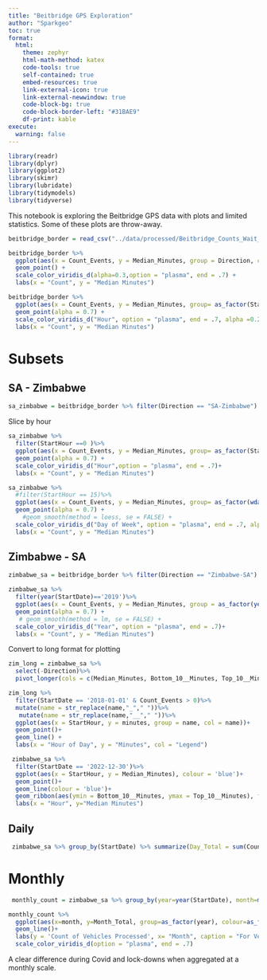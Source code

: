 ```yaml
---
title: "Beitbridge GPS Exploration"
author: "Sparkgeo"
toc: true
format:
  html:
    theme: zephyr
    html-math-method: katex
    code-tools: true
    self-contained: true
    embed-resources: true
    link-external-icon: true
    link-external-newwindow: true
    code-block-bg: true
    code-block-border-left: "#31BAE9"
    df-print: kable
execute:
  warning: false
---
```


```r
library(readr)
library(dplyr)
library(ggplot2)
library(skimr)
library(lubridate)
library(tidymodels)
library(tidyverse)
```

This notebook is exploring the Beitbridge GPS data with plots and limited statistics. Some of these plots are throw-away.

```r
beitbridge_border = read_csv("../data/processed/Beitbridge_Counts_Wait_Time_2018_2022.csv")
```

```r
beitbridge_border %>%
  ggplot(aes(x = Count_Events, y = Median_Minutes, group = Direction, col = Direction)) + 
  geom_point() +
  scale_color_viridis_d(alpha=0.3,option = "plasma", end = .7) +
  labs(x = "Count", y = "Median Minutes")
```

```r
beitbridge_border %>%
  ggplot(aes(x = Count_Events, y = Median_Minutes, group= as_factor(StartHour), col = as_factor(StartHour))) + 
  geom_point(alpha = 0.7) +
  scale_color_viridis_d("Hour", option = "plasma", end = .7, alpha =0.2)+
  labs(x = "Count", y = "Median Minutes")
```

# Subsets

## SA - Zimbabwe

```r
sa_zimbabwe = beitbridge_border %>% filter(Direction == "SA-Zimbabwe")
```

Slice by hour

```r
sa_zimbabwe %>%
  filter(StartHour ==0 )%>%
  ggplot(aes(x = Count_Events, y = Median_Minutes, group= as_factor(StartHour), col = as_factor(StartHour))) + 
  geom_point(alpha = 0.7) +
  scale_color_viridis_d("Hour",option = "plasma", end = .7)+
  labs(x = "Count", y = "Median Minutes")
```

```r

sa_zimbabwe %>%
  #filter(StartHour == 15)%>%
  ggplot(aes(x = Count_Events, y = Median_Minutes, group= as_factor(wday(StartDate, TRUE)), col = as_factor(wday(StartDate, TRUE)))) + 
  geom_point(alpha = 0.7) +
    #geom_smooth(method = loess, se = FALSE) +
  scale_color_viridis_d("Day of Week", option = "plasma", end = .7, alpha =0.5)+
  labs(x = "Count", y = "Median Minutes")
```

## Zimbabwe - SA

```r
zimbabwe_sa = beitbridge_border %>% filter(Direction == "Zimbabwe-SA")
```


```r
zimbabwe_sa %>%
  filter(year(StartDate)=='2019')%>%
  ggplot(aes(x = Count_Events, y = Median_Minutes, group = as_factor(year(StartDate)), col = as_factor(year(StartDate)))) + 
  geom_point(alpha = 0.7) +
   # geom_smooth(method = lm, se = FALSE) +
  scale_color_viridis_d("Year", option = "plasma", end = .7)+
  labs(x = "Count", y = "Median Minutes")
```

Convert to long format for plotting

```r
zim_long = zimbabwe_sa %>%
  select(-Direction)%>%
  pivot_longer(cols = c(Median_Minutes, Bottom_10__Minutes, Top_10__Minutes), values_to = 'minutes')
```

```r
zim_long %>%
  filter(StartDate == '2018-01-01' & Count_Events > 0)%>%
  mutate(name = str_replace(name,"_"," "))%>%
   mutate(name = str_replace(name,"__"," "))%>%
  ggplot(aes(x = StartHour, y = minutes, group = name, col = name))+
  geom_point()+
  geom_line() +
  labs(x = "Hour of Day", y = "Minutes", col = "Legend")
```

```r
 zimbabwe_sa %>%
  filter(StartDate == '2022-12-30')%>%
  ggplot(aes(x = StartHour, y = Median_Minutes), colour = 'blue')+
  geom_point()+
  geom_line(colour = 'blue')+
  geom_ribbon(aes(ymin = Bottom_10__Minutes, ymax = Top_10__Minutes), fill = 'light blue', alpha = 0.4)+
  labs(x = "Hour", y="Median Minutes")
```

## Daily

```r
 zimbabwe_sa %>% group_by(StartDate) %>% summarize(Day_Total = sum(Count_Events))%>%ggplot(aes(x=StartDate, y=Day_Total))+geom_bar(stat = "identity")
```

# Monthly

```r
 monthly_count = zimbabwe_sa %>% group_by(year=year(StartDate), month=month(StartDate, label=TRUE)) %>% summarize(Month_Total = sum(Count_Events))
```

```r
monthly_count %>%
  ggplot(aes(x=month, y=Month_Total, group=as_factor(year), colour=as_factor(year))) +
  geom_line()+
  labs(y = 'Count of Vehicles Processed', x= "Month", caption = "For Vehicles with GPS*", colour ="Year")
  scale_color_viridis_d(option = "plasma", end = .7)
```

A clear difference during Covid and lock-downs when aggregated at a monthly scale.